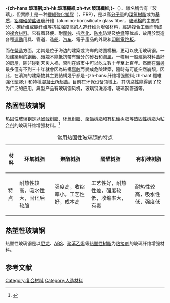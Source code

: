 {{expand language|1=en|page=|time=2020-01-01T23:08:37+00:00}}
{{noteTA
|T=zh:玻璃鋼;zh-hans:玻璃钢;zh-hk:玻璃纖維;zh-tw:玻璃纖維強化塑膠;
|1=zh-hans:玻璃钢;zh-hant:玻璃鋼;zh-hk:玻璃纖維;zh-tw:玻璃纖維強化塑膠;
}}
'''-{zh-hans:玻璃钢;zh-hk:玻璃纖維;zh-tw:玻璃纖維;}-'''（{{lang-en|fiberglass}}）、雖名稱含有「玻璃」，但實際上是一种[[纖維強化塑膠|纖維強化塑膠]]（{{lang-en|fiber-reinforced plastic}}，FRP），是以高[[分子量|分子量]]的[[環氧樹脂|環氧樹脂]]或{{ld|不饱和聚酯树脂|Ungesättigte Polyesterharze}}为[[基质|基质]]，[[硼硅酸盐玻璃|铝硼硅酸盐玻璃]]纤维（alumino-borosilicate glass fiber，[[玻璃棉|玻璃棉]]的主要成分）、[[碳纤维|碳纤维]]或[[硼#元素硼纖維|硼纤维]]等[[抗拉强度|抗拉强度]]高的[[人造纤维|人造纤维]]为增强材料，經過複合工藝而制成的[[複合材料|複合材料]]。它有着轻便、耐[[腐蝕|腐蝕]]、抗[[老化|老化]]、[[防水|防水]]防潮及[[绝缘|绝缘]]等优点，故用於製造各種[[運動|運動]]用具、管道、造[[輪船|船]]、[[汽车|汽车]]、電子產品的外殼和[[印刷電路板|印刷電路板]]。

而在[[建筑|營造]]方面，尤其是位于海边的建築或海岸的防圍欄柵，更可以使用玻璃钢。一般建築用的[[鋼筋|鋼筋]]、[[磚塊|磚塊]]不能抵抗帶有[[盐_(化学)|鹽]]分的砂石和海[[風|風]]，一幢用一般建築材料蓋好的房屋，除非碰到天災人禍，否則在城市中可以屹立數十年至上百年。然而在[[海邊|海邊]]最多僅有不到三十年就會因為結構[[腐蝕|腐蝕]]而變成危險建築，隨時有可能突然崩頹。因此，在濱海的建築物其主要結構幾乎都是-{zh-hans:纤维增强塑料;zh-hant:纖維強化塑膠;}-和特種[[混凝土|混凝土]]所起蓋。目前在环保设备领域上，其防腐性能得到了较为广泛的应用，典型产品有玻璃钢风机，玻璃钢洗涤塔，玻璃钢管道等。
==热固性玻璃钢==
{{see also|热固性聚合物}}
热固性玻璃钢是以[[酚醛树脂|酚醛树脂]]、[[环氧树脂|环氧树脂]]、[[聚酯树脂|聚酯树脂]]和[[有机硅树脂|有机硅树脂]]等[[热固性树脂|热固性树脂]]为[[粘合剂|粘合剂]]的玻璃纤维增强材料。<ref>{{cite book |author1=朱张校 |title=工程材料 |date=2001 |publisher=清华大学出版社 |isbn=9787302041153 |page=287}}</ref>
{| class="wikitable"
|+ 常用热固性玻璃钢的特点
|-
! 材料!!环氧树脂 !! 聚酯树脂 !! 酚醛树脂!!有机硅树脂
|-
|特点 ||耐热性较高，吸水性大，固化后较脆 || 强度高，收缩率小，工艺性好，成本高  || 工艺性好，耐热性差，强度较低，收缩率大，有毒 || 耐热性较高，吸水性低，强度低
|}
==热塑性玻璃钢==
{{see also|热塑性塑料}}
热塑性玻璃钢是以[[尼龙|尼龙]]、[[ABS树脂|ABS]]、[[聚苯乙烯|聚苯乙烯]]等[[热塑性树脂|热塑性树脂]]为[[粘接剂|粘接剂]]的玻璃纤维增强材料。
==参考文献==
{{reflist}}

{{material-stub}}
[[Category:复合材料|Category:复合材料]]
[[Category:人造材料|Category:人造材料]]
